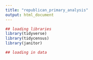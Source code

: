 ```yaml
---
title: "republican_primary_analysis"
output: html_document
---
```


```r
## loading libraries
library(tidyverse)
library(tidycensus)
library(janitor)

## loading in data

```
